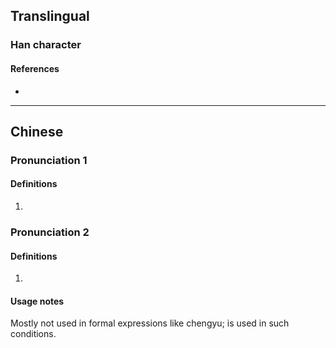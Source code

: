 {{character info/new}}
==Translingual==

===Han character===
{{Han char|rn=61|rad=心|as=13|sn=16|four=|canj=PDDO|ids=⿰忄楚}}

====References====
* {{Han ref|kx=0404.350|dkj=11297|dj=0745.010|hdz=42360.060|uh=61B7|ud=25015}}

----

==Chinese==
{{zh-forms}}

===Pronunciation 1===
{{zh-pron
|m=chǔ
|cat=
}}

====Definitions====
{{zh-hanzi}}

# {{rfdef|zh}}

===Pronunciation 2===
{{zh-pron
|m=chù
|c=co2,zeot1
|cat=v
}}

====Definitions====
{{zh-hanzi}}

# {{lb|zh|Mandarin}} {{zh-alt-form|怵|to [[fear]]}}

====Usage notes====
Mostly not used in formal expressions like chengyu; {{zh-l|怵}} is used in such conditions.